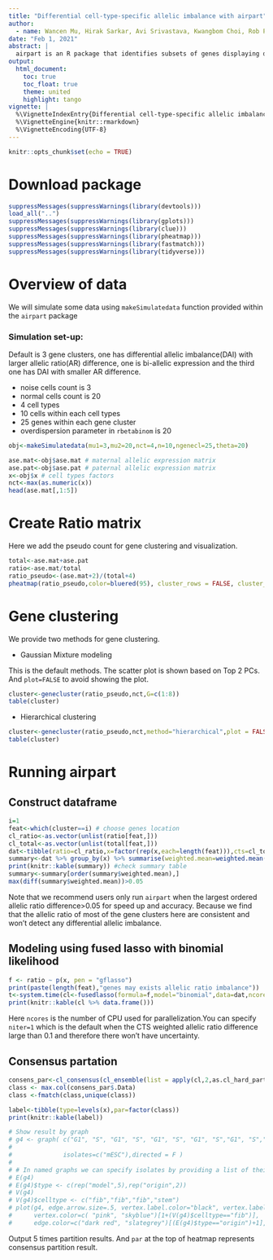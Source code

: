 ```yaml
---
title: "Differential cell-type-specific allelic imbalance with airpart"
author: 
  - name: Wancen Mu, Hirak Sarkar, Avi Srivastava, Kwangbom Choi, Rob Patro, Michael I. Love
date: "Feb 1, 2021"
abstract: |
  airpart is an R package that identifies subsets of genes displaying differential CTS allelic imbalance across all cell types.
output: 
  html_document:
    toc: true  
    toc_float: true 
    theme: united  
    highlight: tango  
vignette: |
  %\VignetteIndexEntry{Differential cell-type-specific allelic imbalance with airpart}
  %\VignetteEngine{knitr::rmarkdown}
  %\VignetteEncoding{UTF-8}
---
```


```r
knitr::opts_chunk$set(echo = TRUE)
```

# Download package

```r
suppressMessages(suppressWarnings(library(devtools)))
load_all("..")
suppressMessages(suppressWarnings(library(gplots)))
suppressMessages(suppressWarnings(library(clue)))
suppressMessages(suppressWarnings(library(pheatmap)))
suppressMessages(suppressWarnings(library(fastmatch)))
suppressMessages(suppressWarnings(library(tidyverse)))
```

# Overview of data
We will simulate some data using `makeSimulatedata` function provided within the `airpart` package

### Simulation set-up:
Default is 3 gene clusters, one has differential allelic imbalance(DAI) with larger allelic ratio(AR) difference, one is bi-allelic expression and the third one has DAI with smaller AR difference.

* noise cells count is 3
* normal cells count is 20
* 4 cell types
* 10 cells within each cell types
* 25 genes within each gene cluster
* overdispersion parameter in `rbetabinom` is 20

```r
obj<-makeSimulatedata(mu1=3,mu2=20,nct=4,n=10,ngenecl=25,theta=20)
```

```r
ase.mat<-obj$ase.mat # maternal allelic expression matrix
ase.pat<-obj$ase.pat # paternal allelic expression matrix
x<-obj$x # cell types factors
nct<-max(as.numeric(x))
head(ase.mat[,1:5])
```

# Create Ratio matrix
Here we add the pseudo count for gene clustering and visualization.
```r
total<-ase.mat+ase.pat
ratio<-ase.mat/total
ratio_pseudo<-(ase.mat+2)/(total+4)
pheatmap(ratio_pseudo,color=bluered(95), cluster_rows = FALSE, cluster_cols = FALSE,show_colnames = F,show_rownames = F)
```

# Gene clustering

We provide two methods for gene clustering. 

* Gaussian Mixture modeling

This is the default methods. The scatter plot is shown based on Top 2 PCs. And `plot=FALSE` to avoid showing the plot.
```r
cluster<-genecluster(ratio_pseudo,nct,G=c(1:8))
table(cluster)
```

* Hierarchical clustering 
```r
cluster<-genecluster(ratio_pseudo,nct,method="hierarchical",plot = FALSE)
table(cluster)
```
# Running airpart

## Construct dataframe
```r
i=1
feat<-which(cluster==i) # choose genes location
cl_ratio<-as.vector(unlist(ratio[feat,]))
cl_total<-as.vector(unlist(total[feat,]))
dat<-tibble(ratio=cl_ratio,x=factor(rep(x,each=length(feat))),cts=cl_total)
summary<-dat %>% group_by(x) %>% summarise(weighted.mean=weighted.mean(ratio,cts,na.rm = T),mean=mean(ratio,na.rm = T),var=var(ratio,na.rm = T)) %>% data.frame()
print(knitr::kable(summary)) #check summary table
summary<-summary[order(summary$weighted.mean),]
max(diff(summary$weighted.mean))>0.05
```
Note that we recommend users only run `airpart` when the largest ordered allelic ratio difference>0.05 for speed up and accuracy. Because we find that the allelic ratio of most of the gene clusters here are consistent and won't detect any differential allelic imbalance.

## Modeling using fused lasso with binomial likelihood

```r
f <- ratio ~ p(x, pen = "gflasso")
print(paste(length(feat),"genes may exists allelic ratio imbalance"))
t<-system.time(cl<-fusedlasso(formula=f,model="binomial",data=dat,ncores=4,niter = 5))[[3]]
print(knitr::kable(cl %>% data.frame()))
```
Here `ncores` is the number of CPU used for parallelization.You can specify `niter=1` which is the default when the CTS weighted allelic ratio difference large than 0.1 and therefore there won't have uncertainty.

## Consensus partation
```r
consens_par<-cl_consensus(cl_ensemble(list = apply(cl,2,as.cl_hard_partition)),method = "SM")
class <- max.col(consens_par$.Data)
class <-fmatch(class,unique(class))

label<-tibble(type=levels(x),par=factor(class))
print(knitr::kable(label))

# Show result by graph
# g4 <- graph( c("G1", "S", "G1", "S", "G1", "S", "G1", "S","G1", "S","G1","S","S","G2/M"), 
# 
#              isolates=c("mESC"),directed = F )  
# 
# # In named graphs we can specify isolates by providing a list of their names.
# E(g4)
# E(g4)$type <- c(rep("model",5),rep("origin",2))
# V(g4)
# V(g4)$celltype <- c("fib","fib","fib","stem")
# plot(g4, edge.arrow.size=.5, vertex.label.color="black", vertex.label.dist=1.5,
#      vertex.color=c( "pink", "skyblue")[1+(V(g4)$celltype=="fib")],
#      edge.color=c("dark red", "slategrey")[(E(g4)$type=="origin")+1], ) 
```

Output 5 times partition results. And `par` at the top of heatmap represents consensus partition result.
